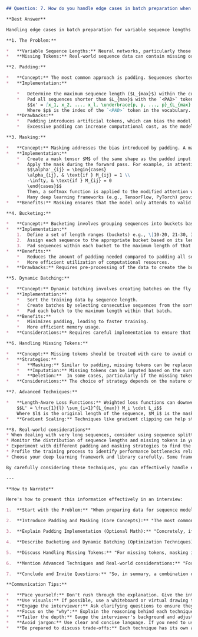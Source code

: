 ```markdown
## Question: 7. How do you handle edge cases in batch preparation when dealing with highly variable sequence lengths or missing tokens?

**Best Answer**

Handling edge cases in batch preparation for variable sequence lengths and missing tokens is crucial for efficient and accurate training of sequence models. These issues can significantly impact model performance and training stability if not addressed properly. Here's a breakdown of the common strategies and considerations:

**1. The Problem:**

*   **Variable Sequence Lengths:** Neural networks, particularly those leveraging batch processing, require input tensors to have uniform dimensions. Raw sequence data often varies in length, creating a mismatch.
*   **Missing Tokens:** Real-world sequence data can contain missing or corrupted tokens, which need to be accounted for during training.

**2. Padding:**

*   **Concept:** The most common approach is padding. Sequences shorter than the maximum length within a batch are padded with a special token (e.g., `<PAD>`).  Longer sequences are either truncated or split.
*   **Implementation:**

    *   Determine the maximum sequence length ($L_{max}$) within the current batch.
    *   Pad all sequences shorter than $L_{max}$ with the `<PAD>` token.  For example, if we represent a sequence as a vector of token indices $x = [x_1, x_2, ..., x_l]$ where $l < L_{max}$, then the padded sequence $x'$ is:
        $$x' = [x_1, x_2, ..., x_l, \underbrace{p, p, ..., p}_{L_{max} - l}]$$
        Where $p$ is the index of the `<PAD>` token in the vocabulary.
*   **Drawbacks:**
    *   Padding introduces artificial tokens, which can bias the model if not handled correctly.  The model might learn to associate the `<PAD>` token with certain patterns, skewing the representation.
    *   Excessive padding can increase computational cost, as the model processes unnecessary tokens.

**3. Masking:**

*   **Concept:** Masking addresses the bias introduced by padding. A mask is a binary tensor (or boolean tensor) that indicates which tokens are real and which are padding tokens.
*   **Implementation:**
    *   Create a mask tensor $M$ of the same shape as the padded input. $M_{ij} = 1$ if the $j$-th token in the $i$-th sequence is a real token, and $M_{ij} = 0$ if it's a padding token.
    *   Apply the mask during the forward pass. For example, in attention mechanisms, the mask can be used to prevent the model from attending to padding tokens.  Specifically, the attention weights $\alpha_{ij}$ are modified as follows:
        $$\alpha'_{ij} = \begin{cases}
        \alpha_{ij}, & \text{if } M_{ij} = 1 \\
        -\infty, & \text{if } M_{ij} = 0
        \end{cases}$$
        Then, a softmax function is applied to the modified attention weights $\alpha'_{ij}$ to ensure the probabilities sum to 1.
    *   Many deep learning frameworks (e.g., TensorFlow, PyTorch) provide built-in support for masking.
*   **Benefits:** Masking ensures that the model only attends to valid tokens, preventing the padding tokens from influencing the learning process.

**4. Bucketing:**

*   **Concept:** Bucketing involves grouping sequences into buckets based on their lengths.  Each bucket contains sequences of roughly similar lengths.
*   **Implementation:**
    1.  Define a set of length ranges (buckets) e.g., \[10-20, 21-30, 31-40].
    2.  Assign each sequence to the appropriate bucket based on its length.
    3.  Pad sequences within each bucket to the maximum length of that bucket.
*   **Benefits:**
    *   Reduces the amount of padding needed compared to padding all sequences to the maximum length across the entire dataset. This improves computational efficiency.
    *   More efficient utilization of computational resources.
*   **Drawbacks:** Requires pre-processing of the data to create the buckets, and some sequences might still have significant padding within their bucket.

**5. Dynamic Batching:**

*   **Concept:** Dynamic batching involves creating batches on the fly during training, grouping sequences of similar lengths together.
*   **Implementation:**
    *   Sort the training data by sequence length.
    *   Create batches by selecting consecutive sequences from the sorted data.
    *   Pad each batch to the maximum length within that batch.
*   **Benefits:**
    *   Minimizes padding, leading to faster training.
    *   More efficient memory usage.
*   **Considerations:** Requires careful implementation to ensure that the training data remains sufficiently randomized to avoid introducing bias.

**6. Handling Missing Tokens:**

*   **Concept:** Missing tokens should be treated with care to avoid corrupting the sequence information.
*   **Strategies:**
    *   **Masking:** Similar to padding, missing tokens can be replaced with a special `<MASK>` token, and a corresponding mask can be used to prevent the model from attending to these tokens.
    *   **Imputation:** Missing tokens can be imputed based on the surrounding context. For example, a language model can be used to predict the missing token given the preceding and following tokens.
    *   **Deletion:**  In some cases, particularly if the missing token rate is very low, simply deleting sequences with missing tokens might be a viable option. However, this should be done cautiously to avoid losing valuable data.
*   **Considerations:** The choice of strategy depends on the nature of the missing data and the specific task. Masking is a common and robust approach, while imputation can be more accurate but also more complex.

**7. Advanced Techniques:**

*   **Length-Aware Loss Functions:** Weighted loss functions can downweight the contribution of padded tokens, preventing them from dominating the gradient updates.  For example, if $L$ is the loss for a given sequence, the length-aware loss $L'$ can be calculated as:
    $$L' = \frac{1}{l} \sum_{i=1}^{L_{max}} M_i \cdot L_i$$
    Where $l$ is the original length of the sequence, $M_i$ is the mask for the $i$-th token, and $L_i$ is the loss for the $i$-th token.
*   **Gradient Scaling:** Techniques like gradient clipping can help stabilize training when dealing with highly variable sequence lengths. Gradient clipping limits the magnitude of the gradients during backpropagation, preventing them from exploding due to long sequences.

**8. Real-world considerations**
* When dealing with very long sequences, consider using sequence splitting or chunking techniques to break down the sequences into smaller segments that can be processed more efficiently.
* Monitor the distribution of sequence lengths and missing tokens in your dataset. This will help you make informed decisions about the appropriate padding and masking strategies.
* Experiment with different padding and masking strategies to find the combination that works best for your specific task and dataset.
* Profile the training process to identify performance bottlenecks related to batch preparation. This can help you optimize your data loading pipeline.
* Choose your deep learning framework and library carefully. Some frameworks like TensorFlow and PyTorch have built-in utilities, which can simplify the process.

By carefully considering these techniques, you can effectively handle edge cases in batch preparation and improve the performance and stability of your sequence models.

---

**How to Narrate**

Here's how to present this information effectively in an interview:

1.  **Start with the Problem:** "When preparing data for sequence models, we often encounter variable sequence lengths and potentially missing tokens. These edge cases can negatively impact training if not addressed properly, leading to biased models and inefficient computation."

2.  **Introduce Padding and Masking (Core Concepts):** "The most common approach is padding, where we add special tokens to shorter sequences to match the longest sequence in a batch. However, padding can introduce bias, so we use masking to tell the model which tokens are real and which are padding."

3.  **Explain Padding Implementation (Optional Math):** "Concretely, if we have a sequence  $x = [x_1, x_2, ..., x_l]$  shorter than the maximum length  $L_{max}$, we pad it like this:   $x' = [x_1, x_2, ..., x_l, \underbrace{p, p, ..., p}_{L_{max} - l}]$, where $p$ is the padding token.  To handle the bias we then create a mask $M$ and zero out the attention weights to ignore padded inputs, where $M_{ij} = 0$ if the token is a pad." You can write this out briefly if the interviewer seems interested. Don't dwell on the math unless prompted.

4.  **Describe Bucketing and Dynamic Batching (Optimization Techniques):** "To further optimize, we can use bucketing, grouping sequences by length before padding. Or, even better, dynamic batching creates batches on the fly to minimize the amount of padding needed."

5.  **Discuss Handling Missing Tokens:** "For missing tokens, masking is often the safest bet. We replace the missing token with a special `<MASK>` token and use a mask to prevent the model from using this artifact. Alternatively, for some tasks we could employ imputation using the context around the missing tokens."

6.  **Mention Advanced Techniques and Real-world considerations:** "For very long sequences, we might need chunking. I would also want to monitor the sequence length distribution in the data set and profile training performance to find bottle necks."

7.  **Conclude and Invite Questions:** "So, in summary, a combination of padding, masking, bucketing or dynamic batching, and potentially length-aware loss functions or gradient scaling, can effectively address these edge cases. Do you have any specific scenarios you'd like me to elaborate on?"

**Communication Tips:**

*   **Pace yourself:** Don't rush through the explanation. Give the interviewer time to process the information.
*   **Use visuals:** If possible, use a whiteboard or virtual drawing tool to illustrate the concepts.
*   **Engage the interviewer:** Ask clarifying questions to ensure they understand the explanation.
*   **Focus on the "why":** Explain the reasoning behind each technique, not just the "how".
*   **Tailor the depth:** Gauge the interviewer's background and adjust the level of detail accordingly.
*   **Avoid jargon:** Use clear and concise language. If you need to use technical terms, explain them briefly.
*   **Be prepared to discuss trade-offs:** Each technique has its own advantages and disadvantages. Be prepared to discuss these trade-offs and justify your choices.
```